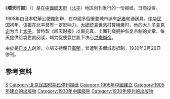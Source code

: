 {{Infobox Newspaper
| name                = 順天時報<br/>{{small|({{nobold|{{noitalics|Shuntian Times}}}})}}
| image               = 
| caption             = 
| type                = [[報紙|日報]]
| format              = 
| founder              =中島真雄
| foundation          = 1901年12月
| owners              = 
| publisher           = 
| editor              = 
| chiefeditor         = 
| assoceditor         = 
| ceased publication   =1930年3月26日
| staff               = 
| language            = [[中文|中文]]
| political           = 傾日<br/>反俄<br/>反共產主義
| circulation         = 
| headquarters        = [[北平|北平]]
| sister newspapers   =
| oclc                =  18193516
| website             = 
}}

《'''顺天时报'''》（{{kj|1901年||1930年||S顺}}）是在[[中國|中國]][[顺天府|顺天府]]（[[北平|北平]]）地区创刊发行的一份报纸，日商投资。

1905年由日本駐華公使館創辦，在中國多個重要城市派有[[記者|記者]]和通訊員。[[中华民国|中华民国]]初年，该报在北平具有一定影响力。[[大總統|大總統]][[袁世凯|袁世凯]]打算[[稱帝|稱帝]]时，他的大儿子[[袁克定|袁克定]]为当上[[太子|太子]]，曾特製《顺天时报》以假充真，上面刊载拥护恢复帝制的文章，每天提供给袁世凯阅读，竭力促使袁世凯下决心[[洪憲稱帝|洪憲稱帝]]。{{参|1={{Cite web|url=http://www.zj.xinhuanet.com/newscenter/2011-10/13/content_23883980.htm|title=关门皇帝：袁世凯为何至死都没正式登基|deadurl=yes|archiveurl=https://web.archive.org/web/20111022082809/http://www.zj.xinhuanet.com/newscenter/2011-10/13/content_23883980.htm|archivedate=2011-10-22}}}}

由於是[[日本人|日本人]]創辦，立場支持親日[[軍閥|軍閥]]﹐曾遭到多個城市抵制。1930年3月26日停刊。 

== 参考资料 ==
{{ReflistH}}
{{RefFoot}}
{{ReflistF}}

[[Category:清朝报纸|S]]
[[Category:北京民国时期已停刊报纸|Category:北京民国时期已停刊报纸]]
[[Category:1905年中國建立|Category:1905年中國建立]]
[[Category:1905年建立的出版物|Category:1905年建立的出版物]]
[[Category:1930年中國廢除|Category:1930年中國廢除]]
[[Category:1930年停刊的出版物|Category:1930年停刊的出版物]]